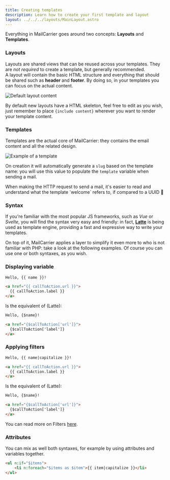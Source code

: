 ```yaml
---
title: Creating templates
description: Learn how to create your first template and layout
layout: ../../../layouts/MainLayout.astro
---
```


Everything in MailCarrier goes around two concepts: **Layouts** and **Templates**.

### Layouts

Layouts are shared views that can be reused across your templates. They are *not required* to create a template, but generally recommended.  
A layout will contain the basic HTML structure and everything that should be shared such as **header** and **footer**. By doing so, in your templates you can focus on the actual content.  

<Image src="/images/default-layout-content.png" alt="Default layout content" />

By default new layouts have a HTML skeleton, feel free to edit as you wish, just remember to place `{include content}` wherever you want to render your template content.

### Templates

Templates are the actual core of MailCarrier: they contains the email content and all the related design.

<Image src="/images/template-example.png" alt="Example of a template" />

On creation it will automatically generate a `slug` based on the template name: you will use this value to populate the `template` variable when sending a mail.

<Aside type="tip" title="Why slug and not ID?">
When making the HTTP request to send a mail, it's easier to read and understand what the template `welcome` refers to, if compared to a UUID 🔖
</Aside>

### Syntax

If you're familiar with the most popular JS frameworks, such as *Vue* or *Svelte*, you will find the syntax very easy and friendly: in fact, [**Latte**](https://latte.nette.org/en/syntax) is being used as template engine, providing a fast and expressive way to write your templates.  

On top of it, MailCarrier applies a layer to simplify it even more to who is not familiar with PHP: take a look at the following examples. Of course you can use one or both syntaxes, as you wish.

### Displaying variable

```html
Hello, {{ name }}!

<a href="{{ callToAction.url }}">
  {{ callToAction.label }}
</a>
```

Is the equivalent of (Latte):

```html
Hello, {$name}!

<a href="{$callToAction['url']}">
  {$callToAction['label']}
</a>
```

### Applying filters

```html
Hello, {{ name|capitalize }}!

<a href="{{ callToAction.url }}">
  {{ callToAction.label }}
</a>
```

Is the equivalent of (Latte):

```html
Hello, {$name}!

<a href="{$callToAction['url']}">
  {$callToAction['label']}
</a>
```

You can read more on Filters [here](https://latte.nette.org/en/filters).

### Attributes

You can mix as well both syntaxes, for example by using attributes and variables together.  

```html
<ul n:if="$items">
	<li n:foreach="$items as $item">{{ item|capitalize }}</li>
</ul>
```
